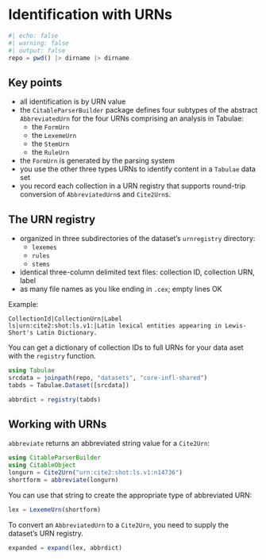 
# Identification with URNs


```julia
#| echo: false
#| warning: false
#| output: false
repo = pwd() |> dirname |> dirname
```

## Key points

- all identification is by URN value
- the `CitableParserBuilder` package defines four subtypes of the abstract `AbbreviatedUrn` for the four URNs comprising an analysis in Tabulae:
    - the `FormUrn`
    - the `LexemeUrn`
    - the `StemUrn`
    - the `RuleUrn`
- the `FormUrn` is generated by the parsing system    
- you use the other three types URNs to identify content in a `Tabulae` data set    
- you record each collection in a URN registry that supports round-trip conversion of `AbbreviatedUrn`s and `Cite2Urn`s.

## The URN registry

- organized in three subdirectories of the dataset's `urnregistry` directory:
     - `lexemes`
     - `rules`
     - `stems`
- identical three-column delimited text files: collection ID, collection URN, label
- as many file names as you like ending in `.cex`; empty lines OK


Example:


```
CollectionId|CollectionUrn|Label
ls|urn:cite2:shot:ls.v1:|Latin lexical entities appearing in Lewis-Short's Latin Dictionary.
```

You can get a dictionary of collection IDs to full URNs for your data aset with the `registry` function.


```julia
using Tabulae
srcdata = joinpath(repo, "datasets", "core-infl-shared")
tabds = Tabulae.Dataset([srcdata])

abbrdict = registry(tabds)
```
## Working with URNs

`abbreviate` returns an abbreviated string value for a `Cite2Urn`:

```julia
using CitableParserBuilder
using CitableObject
longurn = Cite2Urn("urn:cite2:shot:ls.v1:n14736")
shortform = abbreviate(longurn)
```

You can use that string to create the appropriate type of abbreviated URN:

```julia
lex = LexemeUrn(shortform)
```

To convert an `AbbreviatedUrn` to a `Cite2Urn`, you need to supply the dataset's URN registry.


```julia
expanded = expand(lex, abbrdict)
```
